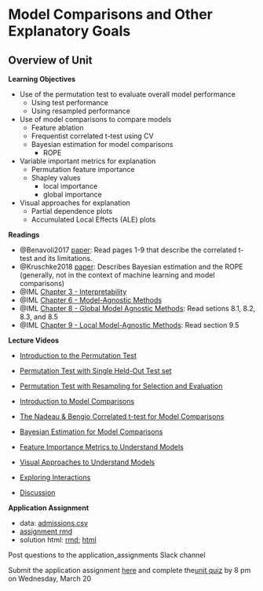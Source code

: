 # Model Comparisons and Other Explanatory Goals


## Overview of Unit

**Learning Objectives**

* Use of the permutation test to evaluate overall model performance
  * Using test performance
  * Using resampled performance
  
* Use of model comparisons to compare models
  * Feature ablation
  * Frequentist correlated t-test using CV
  * Bayesian estimation for model comparisons
    * ROPE

* Variable important metrics for explanation
  * Permutation feature importance
  * Shapley values
    * local importance
    * global importance

* Visual approaches for explanation
  * Partial dependence plots
  * Accumulated Local Effects (ALE) plots
  
**Readings**

* @Benavoli2017 [paper](pdfs/benavoli_2017_bayesian_t_test.pdf):  Read pages 1-9 that describe the correlated t-test and its limitations.
* @Kruschke2018 [paper](pdfs/kruschke2018a.pdf): Describes Bayesian estimation and the ROPE (generally, not in the context of machine learning and model comparisons)
* @IML [Chapter 3 - Interpretability](https://christophm.github.io/interpretable-ml-book/interpretability.html)
* @IML [Chapter 6 - Model-Agnostic Methods](https://christophm.github.io/interpretable-ml-book/agnostic.html)
* @IML [Chapter 8 - Global Model Agnostic Methods](https://christophm.github.io/interpretable-ml-book/global-methods.html): Read setions 8.1, 8.2, 8.3, and 8.5
* @IML [Chapter 9 - Local Model-Agnostic Methods](https://christophm.github.io/interpretable-ml-book/shapley.html): Read section 9.5

**Lecture Videos**

* [Introduction to the Permutation Test]()
* [Permutation Test with Single Held-Out Test set]()
* [Permutation Test with Resampling for Selection and Evaluation]()
* [Introduction to Model Comparisons]()
* [The Nadeau & Bengio Correlated t-test for Model Comparisons]()
* [Bayesian Estimation for Model Comparisons]()
* [Feature Importance Metrics to Understand Models]()
* [Visual Approaches to Understand Models]()
* [Exploring Interactions]()

* [Discussion]()


**Application Assignment**

* data: [admissions.csv](homework/unit_9/admissions.csv)
* [assignment rmd](homework/unit_9/hw_unit_9_explanatory.Rmd)
* solution html: [rmd](); [html]()

Post questions to the application_assignments Slack channel

Submit the application assignment [here](https://canvas.wisc.edu/courses/395546/assignments/2187693) and complete the[unit quiz](https://canvas.wisc.edu/courses/395546/quizzes/514055) by 8 pm on Wednesday, March 20 

